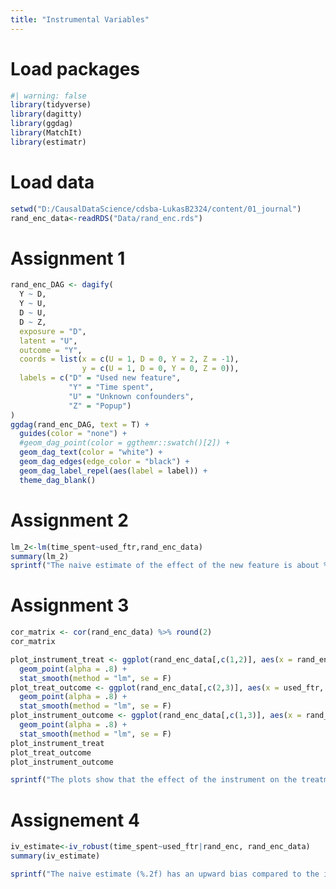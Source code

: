 ```yaml
---
title: "Instrumental Variables"
---
```



# Load packages
```r
#| warning: false
library(tidyverse)
library(dagitty)
library(ggdag)
library(MatchIt)
library(estimatr)
```

# Load data
```r
setwd("D:/CausalDataScience/cdsba-LukasB2324/content/01_journal")
rand_enc_data<-readRDS("Data/rand_enc.rds")
```


# Assignment 1
```r
rand_enc_DAG <- dagify(
  Y ~ D,
  Y ~ U,
  D ~ U,
  D ~ Z,
  exposure = "D",
  latent = "U",
  outcome = "Y",
  coords = list(x = c(U = 1, D = 0, Y = 2, Z = -1),
                y = c(U = 1, D = 0, Y = 0, Z = 0)),
  labels = c("D" = "Used new feature", 
             "Y" = "Time spent", 
             "U" = "Unknown confounders",
             "Z" = "Popup")
)
ggdag(rand_enc_DAG, text = T) +
  guides(color = "none") + 
  #geom_dag_point(color = ggthemr::swatch()[2]) +
  geom_dag_text(color = "white") +
  geom_dag_edges(edge_color = "black") +
  geom_dag_label_repel(aes(label = label)) +
  theme_dag_blank()
```


# Assignment 2
```r
lm_2<-lm(time_spent~used_ftr,rand_enc_data)
summary(lm_2)
sprintf("The naive estimate of the effect of the new feature is about %.2f.",lm_2[["coefficients"]][["used_ftr"]])
```


# Assignment 3
```r
cor_matrix <- cor(rand_enc_data) %>% round(2)
cor_matrix

plot_instrument_treat <- ggplot(rand_enc_data[,c(1,2)], aes(x = rand_enc, y = used_ftr)) +
  geom_point(alpha = .8) +
  stat_smooth(method = "lm", se = F)
plot_treat_outcome <- ggplot(rand_enc_data[,c(2,3)], aes(x = used_ftr, y = time_spent)) +
  geom_point(alpha = .8) +
  stat_smooth(method = "lm", se = F)
plot_instrument_outcome <- ggplot(rand_enc_data[,c(1,3)], aes(x = rand_enc, y = time_spent)) +
  geom_point(alpha = .8) +
  stat_smooth(method = "lm", se = F)
plot_instrument_treat
plot_treat_outcome
plot_instrument_outcome

sprintf("The plots show that the effect of the instrument on the treatment and on the outcome goes in the same direction (prerequisite 5 fullfilled). There is a correlation between the instrument 'rand_enc' and the treatment 'used_ftr', so the 4th prerequisite is fullfilled, altough the correlation is rather low (about %.2f). There is also a small correlation between the instrument 'rand_enc' and the outcome 'time_spent' of about %.2f. The correlation between the instrument and the treatment is only a little higher (%.2f) than the correlation between the treatment and the outcome, so the combination of treatment and instrument is not very suiting and the instrumental variable estimation is not a very adequate procedure in the given case.", cor_matrix[1,2],cor_matrix[1,3],  cor_matrix[1,2]-cor_matrix[1,3])
```


# Assignement 4
```r
iv_estimate<-iv_robust(time_spent~used_ftr|rand_enc, rand_enc_data)
summary(iv_estimate)

sprintf("The naive estimate (%.2f) has an upward bias compared to the instrumental variable estimate (%.2f). Though the validity of the instrumental variable estimate can also be questioned (see Assignment 3).", lm_2[["coefficients"]][["used_ftr"]], iv_estimate[["coefficients"]][["used_ftr"]])
```
